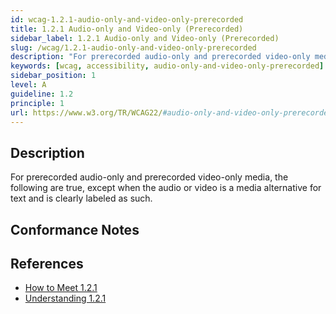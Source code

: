 ```yaml
---
id: wcag-1.2.1-audio-only-and-video-only-prerecorded
title: 1.2.1 Audio-only and Video-only (Prerecorded)
sidebar_label: 1.2.1 Audio-only and Video-only (Prerecorded)
slug: /wcag/1.2.1-audio-only-and-video-only-prerecorded
description: "For prerecorded audio-only and prerecorded video-only media, the following are true, except when the audio or video is a media alternative for text and is clearly labeled as such."
keywords: [wcag, accessibility, audio-only-and-video-only-prerecorded]
sidebar_position: 1
level: A
guideline: 1.2
principle: 1
url: https://www.w3.org/TR/WCAG22/#audio-only-and-video-only-prerecorded
---
```


## Description

For prerecorded audio-only and prerecorded video-only media, the following are true, except when the audio or video is a media alternative for text and is clearly labeled as such.

## Conformance Notes

<Project name="ads">
  <Unknown></Unknown>
</Project>

<Project name="scix">
  <NotApplicable></NotApplicable>
</Project>

## References

- [How to Meet 1.2.1](https://www.w3.org/WAI/WCAG22/quickref/#audio-only-and-video-only-prerecorded)
- [Understanding 1.2.1](https://www.w3.org/WAI/WCAG22/Understanding/audio-only-and-video-only-prerecorded.html)


